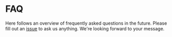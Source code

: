 
<Title>FAQ | Modular Forms</Title>
<Meta
  name="description"
  content="Here follows an overview of frequently asked questions in the future. Please fill out an issue to ask us anything. We're looking forward to your message."
/>

# FAQ

Here follows an overview of frequently asked questions in the future. Please fill out an <a href="https://github.com/fabian-hiller/modular-forms/issues/new" target="_blank" rel="noreferrer">issue</a> to ask us anything. We're looking forward to your message.
